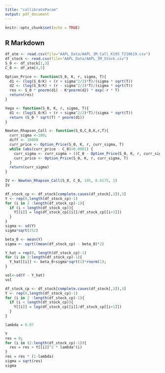 ```yaml
---
title: "callibrateParam"
output: pdf_document
---
```


```r
knitr::opts_chunk$set(echo = TRUE)
```

## R Markdown
```r
df_atm <- read.csv(file="AAPL_Data/AAPL_3M_Call_K195_T210619.csv")
df_stock <- read.csv(file="AAPL_Data/AAPL_3M_Stock.csv")
S_0 <- df_stock[1,3]
C_0 <- df_atm[4,5]

Option_Price <- function(S_0, K, r, sigma, T){
  d1 <- (log(S_0/K) + (r + sigma^2/2)*T)/(sigma * sqrt(T)) 
  d2 <- (log(S_0/K) + (r - sigma^2/2)*T)/(sigma * sqrt(T)) 
  res <- S_0 * pnorm(d1) - K*pnorm(d2) * exp(-r * T)
  return(res)
}

Vega <- function(S_0, K, r, sigma, T){
  d1 <- (log(S_0/K) + (r + sigma^2/2)*T)/(sigma * sqrt(T))
  return (S_0 * sqrt(T) * pnorm(d1))
}

Newton_Rhapson_Call <- function(S_0,C_0,K,r,T){
  curr_sigma <-100;
  diff <- 10000
  curr_price <- Option_Price(S_0, K, r, curr_sigma, T)
  while (abs(curr_price - C_0)>0.0001) {
    curr_sigma <- curr_sigma + ((C_0 - Option_Price(S_0, K, r, curr_sigma, T))/ Vega(S_0, K, r, curr_sigma, T))
    curr_price <- Option_Price(S_0, K, r, curr_sigma, T)
  }
  return(curr_sigma)
}

IV <- Newton_Rhapson_Call(S_0, C_0, 195, 0.0175, 1)
IV

```

```r
df_stock_cp <- df_stock[complete.cases(df_stock[,3]),3]
Y <- rep(0,length(df_stock_cp)-1)
for (i in 2 :length(df_stock_cp)-1){
  if (i < length(df_stock_cp)){
    Y[[i]] = log(df_stock_cp[[i]]/df_stock_cp[[i+1]])
  }
}
sigma <- sd(Y)
sigma*sqrt(252)

beta_0 <- mean(Y)
sigma <- sqrt((mean(df_stock_cp) - beta_0)*2)

Y_hat = rep(0, length(df_stock_cp)-1)
for (i in 2:length(df_stock_cp)-1){
  Y_hat[[i]] <- beta_0+sigma*sqrt(1)*rnorm(1);
}

vol<-sd(Y - Y_hat)
vol


```
```r
df_stock_cp <- df_stock[complete.cases(df_stock[,3]),3]
Y <- rep(0,length(df_stock_cp)-1)
for (i in 2 :length(df_stock_cp)-1){
  if (i < length(df_stock_cp)){
    Y[[i]] = log(df_stock_cp[[i]]/df_stock_cp[[i+1]])
  }
}

lambda = 0.97

Y
res = 0;
for (i in (2:length(df_stock_cp)-1)){
  res = res + Y[[i]]^2 * lambda^(i)
}
res = res * (1-lambda)
sigma = sqrt(res)
sigma

```
